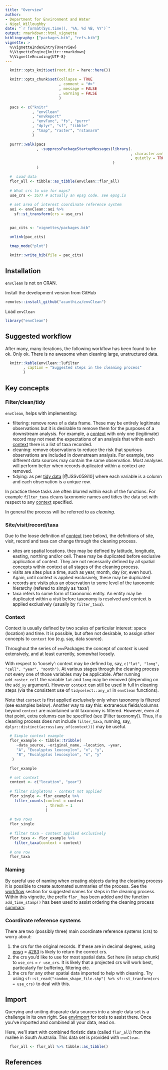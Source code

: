 ```yaml
---
title: "Overview"
author:
- Department for Environment and Water
- Nigel Willoughby
date: "`r format(Sys.time(), '%A, %d %B, %Y')`"
output: rmarkdown::html_vignette
bibliography: ["packages.bib", "refs.bib"]
vignette: >
  %\VignetteIndexEntry{Overview}
  %\VignetteEngine{knitr::rmarkdown}
  %\VignetteEncoding{UTF-8}
---
```


```r

  knitr::opts_knit$set(root.dir = here::here())

  knitr::opts_chunk$set(collapse = TRUE
                        , comment = "#>"
                        , message = FALSE
                        , warning = FALSE
                        )

```

```r

  pacs <- c("knitr"
            , "envClean"
            , "envReport"
            , "envFunc", "fs", "purrr"
            , "dplyr", "sf", "tibble"
            , "tmap", "raster", "rstanarm"
            )

  purrr::walk(pacs
              , ~suppressPackageStartupMessages(library(.
                                                        , character.only = TRUE
                                                        , quietly = TRUE)
                                                )
              )

  #  Load data
  flor_all <- tibble::as_tibble(envClean::flor_all)
  
  # What crs to use for maps?
  use_crs <- 3577 # actually an epsg code. see epsg.io
  
  # set area of interest coordinate reference system
  aoi <- envClean::aoi %>%
    sf::st_transform(crs = use_crs)
  
```

```r

  pac_cits <- "vignettes/packages.bib"

  unlink(pac_cits)

  tmap_mode("plot")
  
  knitr::write_bib(file = pac_cits)

```

## Installation

`envClean` is not on CRAN.

Install the development version from GitHub

```r
remotes::install_github("acanthiza/envClean")
```

Load `envClean`

```r
library("envClean")
```

## Suggested workflow {#workflow}

After many, many iterations, the following workflow has been found to be ok. Only ok. There is no awesome when cleaning large, unstructured data.

```r
  
  knitr::kable(envClean::lufilter
        , caption = "Suggested steps in the cleaning process"
        )

```

## Key concepts

### Filter/clean/tidy

`envClean`, helps with implementing:

* filtering: remove rows of a data frame. These may be entirely legitimate observations but it is desirable to remove them for the purposes of a downstream analysis. For example, a [context] with only one (legitimate) record may not meet the expectations of an analysis that within each [context] there is a list of taxa recorded.
* cleaning: remove observations to reduce the risk that spurious observations are included in downstream analysis. For example, two different data sources may contain the same observation. Most analyses will perform better when records duplicated within a context are removed.
* tidying: as per [tidy data](https://www.jstatsoft.org/article/view/v059i10) [@JSSv059i10] where each variable is a column and each observation is a unique row.

In practice these tasks are often blurred within each of the functions. For example `filter_taxa` cleans taxonomic names and tidies the data set with respect to any [context] specified.

In general the process will be referred to as _cleaning_.

### Site/visit/record/taxa

Due to the loose definition of [context] (see below), the definitions of site, visit, record and taxa can change through the cleaning process. 

* sites are spatial locations. they may be defined by latitude, longitude, easting, northing and/or cell. These may be duplicated before exclusive application of context. They are not necessarily defined by all spatial concepts within context at all stages of the cleaning process.
* visits are sites plus a time, such as year, month, day (or, even hour). Again, until context is applied exclusively, these may be duplicated
* records are visits plus an observation to some level of the taxonomic hierarchy (refered to simply as 'taxa')
* taxa refers to some form of taxonomic entity. An entity may be duplicated within a visit before taxonomy is resolved and context is applied exclusively (usually by `filter_taxa`).

### Context

Context is usually defined by two scales of particular interest: space (location) and time. It is possible, but often not desirable, to assign other concepts to `context` too (e.g. say, data source).

Throughout the series of `env`Packages the concept of _context_ is used extensively, and at least currently, somewhat loosely.

With respect to 'loosely': context may be defined by, say, `c("lat", "long", "cell", "year", "month")`. At various stages through the cleaning process not every one of those variables may be applicable. After running `add_raster_cell` the variable `lat` and `long` may be removed (depending on the `add_xy` argument). However `context` can still be used in full in cleaning steps (via the consistent use of `tidyselect::any_of` in `envClean` functions).

Note that `context` is first applied _exclusively_ only when taxonomy is filtered (see examples below). Another way to say this: extraneous fields/columns beyond `context` are maintained until taxonomy is filtered. However, even at that point, extra columns can be specified (see [Filter taxonomy]). Thus, if a cleaning process does not include `filter_taxa`, running, say, `dplyr::distinct(across(any_of(context)))` may be useful.

```r

  # Simple context example
  flor_example <- tibble::tribble(
     ~data_source, ~original_name, ~location, ~year,
     "A", "Eucalyptus leucoxylon", "x", "y",
     "B", "Eucalyptus leucoxylon", "x", "y"
   )

  flor_example

  # set context 
  context <- c("location", "year")
  
  # filter singletons - context not applied
  flor_single <- flor_example %>%
    filter_counts(context = context
                  , thresh = 1
                  )
  
  # two rows
  flor_single
      
  # filter taxa - context applied exclusively
  flor_taxa <- flor_example %>%
    filter_taxa(context = context)
  
  # one row
  flor_taxa

```

### Naming

By careful use of naming when creating objects during the cleaning process it is possible to create automated summaries of the process. See the [workflow](#workflow) section for suggested names for steps in the cleaning process. Within this vignette, the prefix `flor_` has been added and the function `add_time_stamp()` has been used to assist ordering the cleaning process [summary](#summary).

### Coordinate reference systems

There are two (possibly three) main coordinate reference systems (crs) to worry about:

1. the crs for the original records. If these are in decimal degrees, using [epsg](https://epsg.io/) = [4283](https://epsg.io/4283) is likely to return the correct crs.
2. the crs you'd like to use for most spatial data. Set here (in setup chunk) to `use_crs` = `r use_crs`. It is likely that a projected crs will work best, particularly for buffering, filtering etc.
3. the crs for any other spatial data imported to help with cleaning. Try using `sf::st_read("random_shape_file.shp") %>% sf::st_tranform(crs = use_crs)` to deal with this.


## Import

Querying and uniting disparate data sources into a single data set is a challenge in its own right. See [envImport](https://github.com/Acanthiza/envImport) for tools to assist there. Once you've imported and combined all your data, read on.

Here, we'll start with combined floristic data (called `flor_all`) from the mallee in South Australia. This data set is provided with `envClean`.

```r

  flor_all <- flor_all %>% tibble::as_tibble()

```

## References
